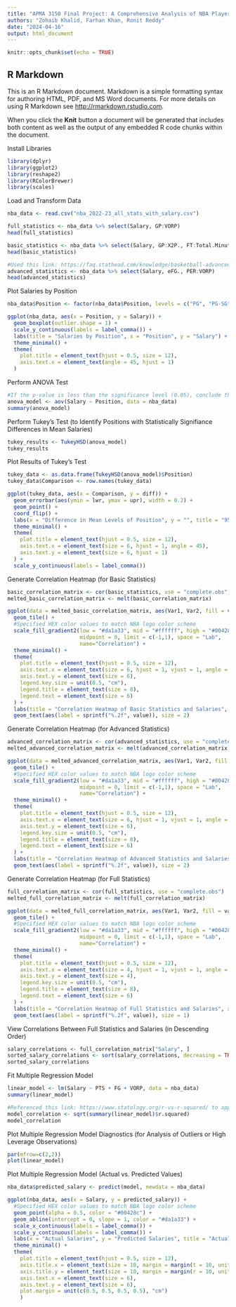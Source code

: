 ```yaml
---
title: "APMA 3150 Final Project: A Comprehensive Analysis of NBA Players' Statistics and Salaries"
authors: "Zohaib Khalid, Farhan Khan, Ronit Reddy"
date: "2024-04-16"
output: html_document
---
```


```r
knitr::opts_chunk$set(echo = TRUE)
```

## R Markdown

This is an R Markdown document. Markdown is a simple formatting syntax for authoring HTML, PDF, and MS Word documents. For more details on using R Markdown see <http://rmarkdown.rstudio.com>.

When you click the **Knit** button a document will be generated that includes both content as well as the output of any embedded R code chunks within the document.

Install Libraries
```r
library(dplyr)
library(ggplot2)
library(reshape2)
library(RColorBrewer)
library(scales)
```

Load and Transform Data
```r
nba_data <- read.csv("nba_2022-23_all_stats_with_salary.csv")

full_statistics <- nba_data %>% select(Salary, GP:VORP)
head(full_statistics)

basic_statistics <- nba_data %>% select(Salary, GP:X2P., FT:Total.Minutes)
head(basic_statistics)

#Used this link: https://faq.stathead.com/knowledge/basketball-advanced-stats to determine the advanced statistics
advanced_statistics <- nba_data %>% select(Salary, eFG., PER:VORP)
head(advanced_statistics)
```

Plot Salaries by Position
```r
nba_data$Position <- factor(nba_data$Position, levels = c("PG", "PG-SG", "SG", "SG-PG", "SF", "SF-SG", "SF-PF", "PF", "C"))

ggplot(nba_data, aes(x = Position, y = Salary)) +
  geom_boxplot(outlier.shape = 1) +
  scale_y_continuous(labels = label_comma()) +
  labs(title = "Salaries by Position", x = "Position", y = "Salary") +
  theme_minimal() +
  theme(
    plot.title = element_text(hjust = 0.5, size = 12),
    axis.text.x = element_text(angle = 45, hjust = 1)
  )
```

Perform ANOVA Test
```r
#If the p-value is less than the significance level (0.05), conclude that there is a statistically significant difference in salaries among the different positions
anova_model <- aov(Salary ~ Position, data = nba_data)
summary(anova_model)
```

Perform Tukey's Test (to Identify Positions with Statistically Signifiance Differences in Mean Salaries)
```r
tukey_results <- TukeyHSD(anova_model)
tukey_results
```

Plot Results of Tukey's Test
```r
tukey_data <- as.data.frame(TukeyHSD(anova_model)$Position)
tukey_data$Comparison <- row.names(tukey_data)

ggplot(tukey_data, aes(x = Comparison, y = diff)) +
  geom_errorbar(aes(ymin = lwr, ymax = upr), width = 0.2) +
  geom_point() +
  coord_flip() +
  labs(x = "Difference in Mean Levels of Position", y = "", title = "95% Family-Wise Confidence Level") +
  theme_minimal() +
  theme(
    plot.title = element_text(hjust = 0.5, size = 12),
    axis.text.x = element_text(size = 6, hjust = 1, angle = 45),
    axis.text.y = element_text(size = 6, hjust = 1)
  ) +
  scale_y_continuous(labels = label_comma())
```

Generate Correlation Heatmap (for Basic Statistics)
```r
basic_correlation_matrix <- cor(basic_statistics, use = "complete.obs")
melted_basic_correlation_matrix <- melt(basic_correlation_matrix)

ggplot(data = melted_basic_correlation_matrix, aes(Var1, Var2, fill = value)) +
  geom_tile() +
  #Specified HEX color values to match NBA logo color scheme
  scale_fill_gradient2(low = "#da1a33", mid = "#ffffff", high = "#00428c", 
                       midpoint = 0, limit = c(-1,1), space = "Lab", 
                       name="Correlation") +
  theme_minimal() +
  theme(
    plot.title = element_text(hjust = 0.5, size = 12),
    axis.text.x = element_text(size = 6, hjust = 1, vjust = 1, angle = 45),
    axis.text.y = element_text(size = 6),
    legend.key.size = unit(0.5, "cm"),
    legend.title = element_text(size = 8),
    legend.text = element_text(size = 6)
  ) +
  labs(title = "Correlation Heatmap of Basic Statistics and Salaries", x = "", y = "") +
  geom_text(aes(label = sprintf("%.2f", value)), size = 2)
```

Generate Correlation Heatmap (for Advanced Statistics)
```r
advanced_correlation_matrix <- cor(advanced_statistics, use = "complete.obs")
melted_advanced_correlation_matrix <- melt(advanced_correlation_matrix)

ggplot(data = melted_advanced_correlation_matrix, aes(Var1, Var2, fill = value)) +
  geom_tile() +
  #Specified HEX color values to match NBA logo color scheme
  scale_fill_gradient2(low = "#da1a33", mid = "#ffffff", high = "#00428c",
                       midpoint = 0, limit = c(-1,1), space = "Lab", 
                       name="Correlation") +
  theme_minimal() +
  theme(
    plot.title = element_text(hjust = 0.5, size = 12),
    axis.text.x = element_text(size = 6, hjust = 1, vjust = 1, angle = 45),
    axis.text.y = element_text(size = 6),
    legend.key.size = unit(0.5, "cm"),
    legend.title = element_text(size = 8),
    legend.text = element_text(size = 6)
  ) +
  labs(title = "Correlation Heatmap of Advanced Statistics and Salaries", x = "", y = "") +
  geom_text(aes(label = sprintf("%.2f", value)), size = 2)
```

Generate Correlation Heatmap (for Full Statistics)
```r
full_correlation_matrix <- cor(full_statistics, use = "complete.obs")
melted_full_correlation_matrix <- melt(full_correlation_matrix)

ggplot(data = melted_full_correlation_matrix, aes(Var1, Var2, fill = value)) +
  geom_tile() +
  #Specified HEX color values to match NBA logo color scheme
  scale_fill_gradient2(low = "#da1a33", mid = "#ffffff", high = "#00428c",
                       midpoint = 0, limit = c(-1,1), space = "Lab", 
                       name="Correlation") +
  theme_minimal() +
  theme(
    plot.title = element_text(hjust = 0.5, size = 12),
    axis.text.x = element_text(size = 4, hjust = 1, vjust = 1, angle = 45),
    axis.text.y = element_text(size = 4),
    legend.key.size = unit(0.5, "cm"),
    legend.title = element_text(size = 8),
    legend.text = element_text(size = 6)
  ) +
  labs(title = "Correlation Heatmap of Full Statistics and Salaries", x = "", y = "") +
  geom_text(aes(label = sprintf("%.2f", value)), size = 1)
```

View Correlations Between Full Statistics and Salaries (in Descending Order)
```r
salary_correlations <- full_correlation_matrix["Salary", ]
sorted_salary_correlations <- sort(salary_correlations, decreasing = TRUE)
sorted_salary_correlations
```

Fit Multiple Regression Model
```r
linear_model <- lm(Salary ~ PTS + FG + VORP, data = nba_data)
summary(linear_model)

#Referenced this link: https://www.statology.org/r-vs-r-squared/ to approximate the model correlation
model_correlation <- sqrt(summary(linear_model)$r.squared)
model_correlation
```

Plot Multiple Regression Model Diagnostics (for Analysis of Outliers or High Leverage Observations)
```r
par(mfrow=c(2,2))
plot(linear_model)
```

Plot Multiple Regression Model (Actual vs. Predicted Values)
```r
nba_data$predicted_salary <- predict(model, newdata = nba_data)

ggplot(nba_data, aes(x = Salary, y = predicted_salary)) +
  #Specified HEX color values to match NBA logo color scheme
  geom_point(alpha = 0.5, color = "#00428c") +
  geom_abline(intercept = 0, slope = 1, color = "#da1a33") +
  scale_x_continuous(labels = label_comma()) +
  scale_y_continuous(labels = label_comma()) +
  labs(x = "Actual Salaries", y = "Predicted Salaries", title = "Actual vs. Predicted Salaries") +
  theme_minimal() +
  theme(
    plot.title = element_text(hjust = 0.5, size = 12),
    axis.title.x = element_text(size = 10, margin = margin(t = 10, unit = "pt")),
    axis.title.y = element_text(size = 10, margin = margin(r = 10, unit = "pt")),
    axis.text.x = element_text(size = 6),
    axis.text.y = element_text(size = 6),
    plot.margin = unit(c(0.5, 0.5, 0.5, 0.5), "cm")
    )
```